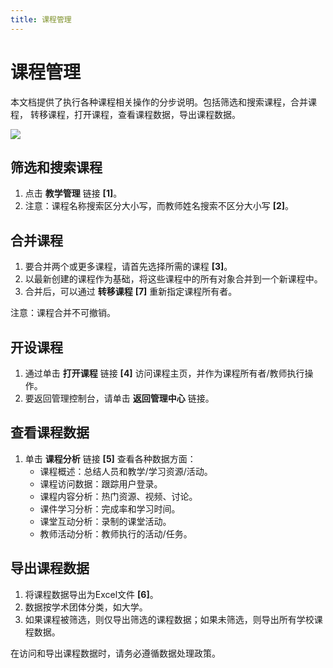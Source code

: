 ```yaml
---
title: 课程管理
---
```




# 课程管理

本文档提供了执行各种课程相关操作的分步说明。包括筛选和搜索课程，合并课程，
转移课程，打开课程，查看课程数据，导出课程数据。

![](/img/ulearning/admin/course01.png)

 ## 筛选和搜索课程 
 1. 点击 **教学管理** 链接 **[1]**。 
 2. 注意：课程名称搜索区分大小写，而教师姓名搜索不区分大小写 **[2]**。 
 
 ## 合并课程 
 1. 要合并两个或更多课程，请首先选择所需的课程 **[3]**。 
 2. 以最新创建的课程作为基础，将这些课程中的所有对象合并到一个新课程中。 
 3. 合并后，可以通过 **转移课程** **[7]** 重新指定课程所有者。

<Callout type="warning" emoji="ℹ️"> 
   注意：课程合并不可撤销。
</Callout>

 ## 开设课程 
 1. 通过单击 **打开课程** 链接 **[4]** 访问课程主页，并作为课程所有者/教师执行操作。 
 2. 要返回管理控制台，请单击 **返回管理中心** 链接。 
 
 ## 查看课程数据 
 1. 单击 **课程分析** 链接 **[5]** 查看各种数据方面： 
     - 课程概述：总结人员和教学/学习资源/活动。 
     - 课程访问数据：跟踪用户登录。 
     - 课程内容分析：热门资源、视频、讨论。 
     - 课件学习分析：完成率和学习时间。 
     - 课堂互动分析：录制的课堂活动。 
     - 教师活动分析：教师执行的活动/任务。 
 
 ## 导出课程数据 
 1. 将课程数据导出为Excel文件 **[6]**。 
 2. 数据按学术团体分类，如大学。 
 3. 如果课程被筛选，则仅导出筛选的课程数据；如果未筛选，则导出所有学校课程数据。

<Callout type="info" emoji="ℹ️"> 
    在访问和导出课程数据时，请务必遵循数据处理政策。
</Callout>